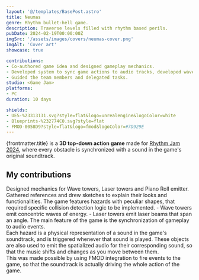```yaml
---
layout: '@/templates/BasePost.astro'
title: Neumas
genre: Rhythm bullet-hell game.
description: Traverse levels filled with rhythm based perils.
pubDate: 2024-02-19T00:00:00Z
imgSrc: '/assets/images/covers/neumas-cover.png'
imgAlt: 'Cover art'
showcase: true

contributions:
- Co-authored game idea and designed gameplay mechanics.
- Developed system to sync game actions to audio tracks, developed wave tower and laser obstacles.
- Guided the team members and delegated tasks.
studio: <Game Jam>
platforms:
- PC
duration: 10 days

shields:
- UE5-%23313131.svg?style=flat&logo=unrealengine&logoColor=white
- Blueprints-%232774C0.svg?style=flat
- FMOD-0058D9?style=flat&logo=fmod&logoColor=#7D929E
---
```


{frontmatter.title} is a **3D top-down action game** made for [Rhythm Jam 2024](https://itch.io/jam/rhythm-jam-2024), where every obstacle is synchronized with a sound in the game's original soundtrack.

<StoreLinkBanner
  gitHubUrl='https://github.com/ironcutter24/UE5-RhythmJam2024'
  itchUrl='https://ironcutter24.itch.io/neumas'
/>

<ProjectDetails
  role='Game Designer - System/Audio Programmer'
  company={frontmatter.studio}
  platforms={frontmatter.platforms}
  time={frontmatter.duration}
/>

## My contributions

<Collapsible title="Game Design">
Designed mechanics for Wave towers, Laser towers and Piano Roll emitter.
Gathered references and drew sketches to explain their looks and functionalities.
</Collapsible>

<Collapsible title="Collision detection logic">
The game features hazards with peculiar shapes, that required specific collision detection logic to be implemented.
- Wave towers emit concentric waves of energy.
- Laser towers emit laser beams that span an angle.
</Collapsible>

<Collapsible title="Audio implementation" important>
The main feature of the game is the synchronization of gameplay to audio events.<br />
Each hazard is a physical representation of a sound in the game's soundtrack, and is triggered whenever that sound is played.
These objects are also used to emit the spatialized audio for their corresponding sound, so that the music shifts and changes as you move between them.<br/>
This was made possible by using FMOD integration to fire events to the game, so that the soundtrack is actually driving the whole action of the game.
</Collapsible>
